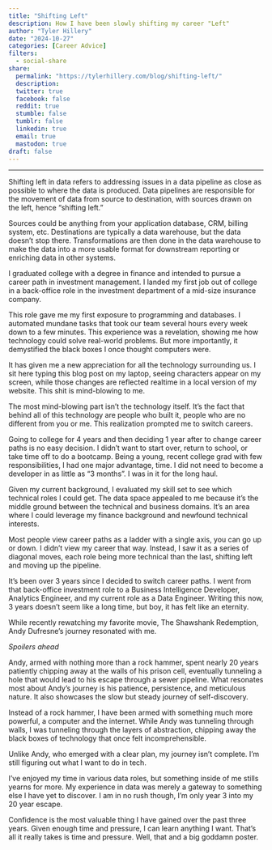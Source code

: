 ```yaml
---
title: "Shifting Left"
description: How I have been slowly shifting my career "Left" 
author: "Tyler Hillery"
date: "2024-10-27"
categories: [Career Advice]
filters:
  - social-share
share:
  permalink: "https://tylerhillery.com/blog/shifting-left/"
  description:
  twitter: true
  facebook: false
  reddit: true
  stumble: false
  tumblr: false
  linkedin: true
  email: true
  mastodon: true
draft: false 
---
```


------------------------------------------------------------------------

Shifting left in data refers to addressing issues in a data pipeline as close as possible to where the data is produced. Data pipelines are responsible for the movement of data from source to destination, with sources drawn on the left, hence "shifting left."

Sources could be anything from your application database, CRM, billing system, etc. Destinations are typically a data warehouse, but the data doesn't stop there. Transformations are then done in the data warehouse to make the data into a more usable format for downstream reporting or enriching data in other systems. 

I graduated college with a degree in finance and intended to pursue a career path in investment management. I landed my first job out of college in a back-office role in the investment department of a mid-size insurance company.

This role gave me my first exposure to programming and databases. I automated mundane tasks that took our team several hours every week down to a few minutes. This experience was a revelation, showing me how technology could solve real-world problems. But more importantly, it demystified the black boxes I once thought computers were. 

It has given me a new appreciation for all the technology surrounding us. I sit here typing this blog post on my laptop, seeing characters appear on my screen, while those changes are reflected realtime in a local version of my website. This shit is mind-blowing to me. 

The most mind-blowing part isn't the technology itself. It's the fact that behind all of this technology are people who built it, people who are no different from you or me. This realization prompted me to switch careers.

Going to college for 4 years and then deciding 1 year after to change career paths is no easy decision. I didn't want to start over, return to school, or take time off to do a bootcamp. Being a young, recent college grad with few responsibilities, I had one major advantage, time. I did not need to become a developer in as little as "3 months". I was in it for the long haul. 

Given my current background, I evaluated my skill set to see which technical roles I could get. The data space appealed to me because it's the middle ground between the technical and business domains. It's an area where I could leverage my finance background and newfound technical interests.

Most people view career paths as a ladder with a single axis, you can go up or down. I didn't view my career that way. Instead, I saw it as a series of diagonal moves, each role being more technical than the last, shifting left and moving up the pipeline.

It's been over 3 years since I decided to switch career paths. I went from that back-office investment role to a Business Intelligence Developer, Analytics Engineer, and my current role as a Data Engineer. Writing this now, 3 years doesn't seem like a long time, but boy, it has felt like an eternity. 

While recently rewatching my favorite movie, The Shawshank Redemption, Andy Dufresne's journey resonated with me.

::: {.callout-caution appearance="simple"}
*Spoilers ahead*
:::

Andy, armed with nothing more than a rock hammer, spent nearly 20 years patiently chipping away at the walls of his prison cell, eventually tunneling a hole that would lead to his escape through a sewer pipeline. What resonates most about Andy's journey is his patience, persistence, and meticulous nature. It also showcases the slow but steady journey of self-discovery.

Instead of a rock hammer, I have been armed with something much more powerful, a computer and the internet. While Andy was tunneling through walls, I was tunneling through the layers of abstraction, chipping away the black boxes of technology that once felt incomprehensible.  

Unlike Andy, who emerged with a clear plan, my journey isn't complete. I'm still figuring out what I want to do in tech.

I've enjoyed my time in various data roles, but something inside of me stills yearns for more. My experience in data was merely a gateway to something else I have yet to discover. I am in no rush though, I'm only year 3 into my 20 year escape.

Confidence is the most valuable thing I have gained over the past three years. Given enough time and pressure, I can learn anything I want. That's all it really takes is time and pressure. Well, that and a big goddamn poster.